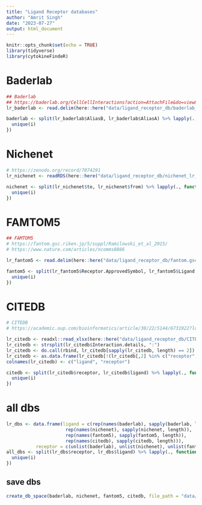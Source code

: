 ```yaml
---
title: "Ligand Receptor databases"
author: "Amrit Singh"
date: "2023-07-27"
output: html_document
---
```


```r
knitr::opts_chunk$set(echo = TRUE)
library(tidyverse)
library(cytokineFindeR)

```

#  Baderlab

```r
## Baderlab
## https://baderlab.org/CellCellInteractions?action=AttachFile&do=view&target=receptor_ligand_interactions_mitab_v1.0_April2017.txt.zip
lr_baderlab <- read.delim(here::here("data/ligand_receptor_db/baderlab_receptor_ligand_interactions_mitab_v1.0_April2017.txt"))

baderlab <- split(lr_baderlab$AliasB, lr_baderlab$AliasA) %>% lapply(., function(i){
  unique(i)
})

```

# Nichenet

```r
# https://zenodo.org/record/7074291
lr_nichenet <- readRDS(here::here("data/ligand_receptor_db/nichenet_lr_network_human_21122021.rds"))

nichenet <- split(lr_nichenet$to, lr_nichenet$from) %>% lapply(., function(i){
  unique(i)
})

```

# FAMTOM5

```r
## FAMTOM5
# https://fantom.gsc.riken.jp/5/suppl/Ramilowski_et_al_2015/
# https://www.nature.com/articles/ncomms8866

lr_fantom5 <- read.delim(here::here("data/ligand_receptor_db/fantom.gsc.riken.jp_5_suppl_Ramilowski_et_al_2015_data_PairsLigRec.txt"))

fantom5 <- split(lr_fantom5$Receptor.ApprovedSymbol, lr_fantom5$Ligand.ApprovedSymbol) %>% lapply(., function(i){
  unique(i)
})
```

# CITEDB

```r
# CITEDB
# https://academic.oup.com/bioinformatics/article/38/22/5144/6731922?login=false

lr_citedb <- readxl::read_xlsx(here::here("data/ligand_receptor_db/CITEdb1.1.xlsx"))
lr_citedb <- strsplit(lr_citedb$Interaction.details, ":")
lr_citedb <- do.call(rbind, lr_citedb[sapply(lr_citedb, length) == 2])
lr_citedb <- as.data.frame(lr_citedb[!(lr_citedb[,2] %in% c("receptor", "cognate receptors")), ])
colnames(lr_citedb) <- c("ligand", "receptor")

citedb <- split(lr_citedb$receptor, lr_citedb$ligand) %>% lapply(., function(i){
  unique(i)
})
```

# all dbs

```r
lr_dbs <- data.frame(ligand = c(rep(names(baderlab), sapply(baderlab, length)),
                      rep(names(nichenet), sapply(nichenet, length)),
                      rep(names(fantom5), sapply(fantom5, length)),
                      rep(names(citedb), sapply(citedb, length))),
           receptor = c(unlist(baderlab), unlist(nichenet), unlist(fantom5), unlist(citedb)))
all_dbs <- split(lr_dbs$receptor, lr_dbs$ligand) %>% lapply(., function(i){
  unique(i)
})

```

## save dbs

```r
create_db_space(baderlab, nichenet, fantom5, citedb, file_path = "data/ligand_receptor_db/ligand_receptor_dbs.Rdata")
```

